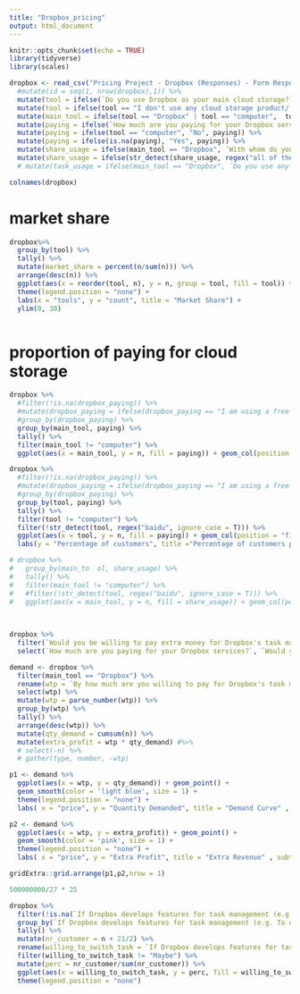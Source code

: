 ```yaml
---
title: "Dropbox_pricing"
output: html_document
---
```


```r
knitr::opts_chunk$set(echo = TRUE)
library(tidyverse)
library(scales)
```

```r
dropbox <- read_csv("Pricing Project - Dropbox (Responses) - Form Responses 1.csv") %>%
  #mutate(id = seq(1, nrow(dropbox),1)) %>%
  mutate(tool = ifelse(`Do you use Dropbox as your main cloud storage?` == 'Yes', "Dropbox", `What cloud storage product do you use mostly?`)) %>%
  mutate(tool = ifelse(tool == "I don't use any cloud storage product/ I only use whatever space my compute have.", "computer", tool)) %>%
  mutate(main_tool = ifelse(tool == "Dropbox" | tool == "computer",  tool, "Others")) %>% 
  mutate(paying = ifelse(`How much are you paying for your Dropbox services?` == "I am using a free account" | `Are you paying for the cloud storage you mentioned above?` == "No", "No", NA)) %>%
  mutate(paying = ifelse(tool == "computer", "No", paying)) %>%
  mutate(paying = ifelse(is.na(paying), "Yes", paying)) %>%
  mutate(share_usage = ifelse(main_tool == "Dropbox", `With whom do you share Dropbox files?`, `With whom do you share files?` )) %>%
  mutate(share_usage = ifelse(str_detect(share_usage, regex("all of the above", ignore_case = T)), "All of the above", share_usage)) %>%
  # mutate(task_usage = ifelse(main_tool == "Dropbox", `Do you use any task management tool? e.g. Trello, Wunderlist, Google Calendar, Airtable, Notion, etc.`, `Do you use any task management tool? e.g. Trello, Wunderlist, Google Calendar, Airtable, Notion, etc._1`))
```

```r
colnames(dropbox)
```


# market share
```r
dropbox%>%
  group_by(tool) %>%
  tally() %>% 
  mutate(market_share = percent(n/sum(n))) %>%
  arrange(desc(n)) %>%
  ggplot(aes(x = reorder(tool, n), y = n, group = tool, fill = tool)) + geom_text(aes(label = market_share), hjust = -0.2) + geom_col(alpha = 0.4) + coord_flip() +
  theme(legend.position = "none") +
  labs(x = "tools", y = "count", title = "Market Share") + 
  ylim(0, 30) 

```

```r

```

# proportion of paying for cloud storage
```r
dropbox %>% 
  #filter(!is.na(dropbox_paying)) %>%
  #mutate(dropbox_paying = ifelse(dropbox_paying == "I am using a free account", "No", "Yes")) %>%
  #group_by(dropbox_paying) %>%
  group_by(main_tool, paying) %>%
  tally() %>%
  filter(main_tool != "computer") %>%
  ggplot(aes(x = main_tool, y = n, fill = paying)) + geom_col(position = "fill", alpha = 0.8)
```

```r
dropbox %>% 
  #filter(!is.na(dropbox_paying)) %>%
  #mutate(dropbox_paying = ifelse(dropbox_paying == "I am using a free account", "No", "Yes")) %>%
  #group_by(dropbox_paying) %>%
  group_by(tool, paying) %>%
  tally() %>%
  filter(tool != "computer") %>%
  filter(!str_detect(tool, regex("baidu", ignore_case = T))) %>%
  ggplot(aes(x = tool, y = n, fill = paying)) + geom_col(position = "fill", alpha = 0.6) +
  labs(y = "Percentage of customers", title ="Percentage of customers paying for clould storage service")
```

```r
# dropbox %>%
#   group_by(main_to  ol, share_usage) %>%
#   tally() %>%
#   filter(main_tool != "computer") %>%
#   #filter(!str_detect(tool, regex("baidu", ignore_case = T))) %>%
#   ggplot(aes(x = main_tool, y = n, fill = share_usage)) + geom_col(position = "fill", alpha = 0.6)
  
  
```


```r
dropbox %>%
  filter(`Would you be willing to pay extra money for Dropbox's task management features?` !="No" ) %>%
  select(`How much are you paying for your Dropbox services?`, `Would you be willing to pay extra money for Dropbox's task management features?`, `By how much are you willing to pay for Dropbox's task management features (in addition to what you are paying for its storage services)?`)
```
```r
demand <- dropbox %>%
  filter(main_tool == "Dropbox") %>%
  rename(wtp = `By how much are you willing to pay for Dropbox's task management features (in addition to what you are paying for its storage services)?`) %>%
  select(wtp) %>%
  mutate(wtp = parse_number(wtp)) %>%
  group_by(wtp) %>%
  tally() %>%
  arrange(desc(wtp)) %>%
  mutate(qty_demand = cumsum(n)) %>%
  mutate(extra_profit = wtp * qty_demand) #%>%
  # select(-n) %>%
  # gather(type, number, -wtp)

p1 <- demand %>%
  ggplot(aes(x = wtp, y = qty_demand)) + geom_point() +  
  geom_smooth(color = 'light blue', size = 1) +
  theme(legend.position = "none") +
  labs( x = "price", y = "Quantity Demanded", title = "Demand Curve" , subtitle = "for existing Dropbox customers")

p2 <- demand %>%
  ggplot(aes(x = wtp, y = extra_profit)) + geom_point() +  
  geom_smooth(color = 'pink', size = 1) +
  theme(legend.position = "none") +
  labs( x = "price", y = "Extra Profit", title = "Extra Revenue" , subtitle = "for existing Dropbox customers")

gridExtra::grid.arrange(p1,p2,nrow = 1)
```

```r
500000000/27 * 25
```

```r
dropbox %>%
  filter(!is.na(`If Dropbox develops features for task management (e.g. To do list, calendar), are you willing to switch to Dropbox?`)) %>%
  group_by(`If Dropbox develops features for task management (e.g. To do list, calendar), are you willing to switch to Dropbox?`) %>%
  tally() %>%
  mutate(nr_customer = n + 21/2) %>%
  rename(willing_to_switch_task = `If Dropbox develops features for task management (e.g. To do list, calendar), are you willing to switch to Dropbox?`) %>%
  filter(willing_to_switch_task != "Maybe") %>%
  mutate(perc = nr_customer/sum(nr_customer)) %>%
  ggplot(aes(x = willing_to_switch_task, y = perc, fill = willing_to_switch_task)) + geom_col() + labs(y = "Ratio", x = "If you are willing to switch to Dropbox for task management features", title = "Willing to switch to Dropbox for task management features") +
  theme(legend.position = "none")
  

```

